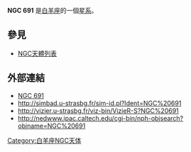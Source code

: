 {{NGCInfoBox|NGCID=NGC 691|發現者=弗里德里希·威廉·赫歇爾|發現日期=1786年11月13日|其他編號=UGC 1305,MCG 4-5-19,ZWG 482.23
|曆元=J2000.0|赤經=1時50分41.7秒
|赤緯=21°45'37"|星座=白羊座|星體=星系|星等=11.5|表面亮度=13.7|藍等=12.3}}

'''NGC 691''' 是[[白羊座|白羊座]]的一個[[星系|星系]]。

== 參見 ==
* [[NGC天體列表|NGC天體列表]]

== 外部連結 ==
* [http://www.seds.org/~spider/ngc/ngc.cgi?691 NGC 691]{{dead link|date=2017年11月 |bot=InternetArchiveBot |fix-attempted=yes }}
* http://simbad.u-strasbg.fr/sim-id.pl?Ident=NGC%20691
* http://vizier.u-strasbg.fr/viz-bin/VizieR-S?NGC%20691{{Wayback|url=http://vizier.u-strasbg.fr/viz-bin/VizieR-S?NGC%20691 |date=20160303192333 }}
* http://nedwww.ipac.caltech.edu/cgi-bin/nph-objsearch?objname=NGC%20691{{Wayback|url=http://nedwww.ipac.caltech.edu/cgi-bin/nph-objsearch?objname=NGC%20691 |date=20191018192704 }}

{{Catalogs|NGC=691}}

[[Category:白羊座NGC天体|Category:白羊座NGC天体]]